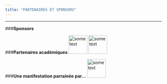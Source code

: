 ```yaml
---
title: "PARTENAIRES ET SPONSORS"
---
```


***

###**Sponsors**


###**Partenaires académiques**
<img src="http://angletr2017.com/FIG/Uppa.png" alt="some text"
width="60" height="60">\phantom{-------------} \hspace{5cm}<img src="http://angletr2017.com/FIG/Cnrs.png" alt="some text"
width="60" height="60">

  

###**Une manifestation parrainée par...**
<img src="http://angletr2017.com/FIG/sfds.png" alt="some text"
width="60" height="60">
</div>  